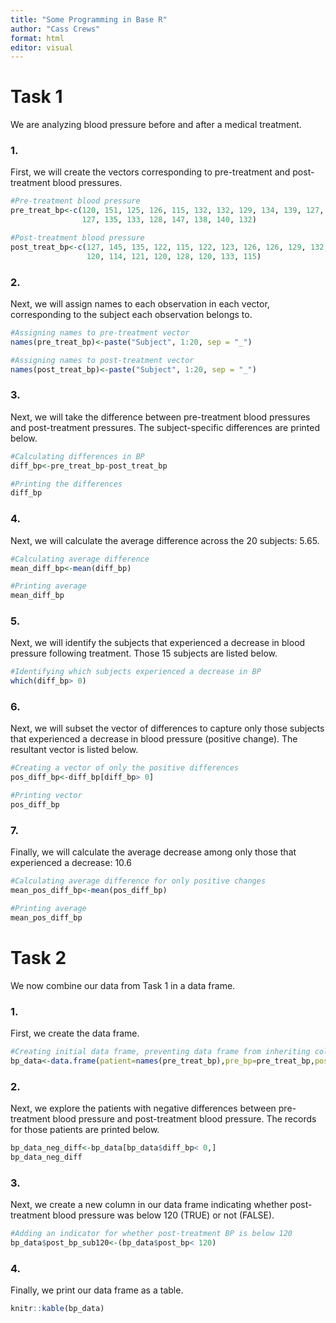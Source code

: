 ```yaml
---
title: "Some Programming in Base R"
author: "Cass Crews"
format: html
editor: visual
---
```


# Task 1

We are analyzing blood pressure before and after a medical treatment. 

### 1.

First, we will create the vectors corresponding to pre-treatment and post-treatment blood pressures. 

```r
#Pre-treatment blood pressure
pre_treat_bp<-c(120, 151, 125, 126, 115, 132, 132, 129, 134, 139, 127, 122, 
                127, 135, 133, 128, 147, 138, 140, 132)

#Post-treatment blood pressure
post_treat_bp<-c(127, 145, 135, 122, 115, 122, 123, 126, 126, 129, 132, 146, 
                 120, 114, 121, 120, 128, 120, 133, 115)
```


### 2.

Next, we will assign names to each observation in each vector, corresponding to the subject each observation belongs to. 

```r
#Assigning names to pre-treatment vector
names(pre_treat_bp)<-paste("Subject", 1:20, sep = "_")

#Assigning names to post-treatment vector
names(post_treat_bp)<-paste("Subject", 1:20, sep = "_")
```

### 3.

Next, we will take the difference between pre-treatment blood pressures and post-treatment pressures. The subject-specific differences are printed below. 

```r
#Calculating differences in BP
diff_bp<-pre_treat_bp-post_treat_bp

#Printing the differences
diff_bp
```

### 4. 

Next, we will calculate the average difference across the 20 subjects: 5.65.  

```r
#Calculating average difference
mean_diff_bp<-mean(diff_bp)

#Printing average
mean_diff_bp
```

### 5.

Next, we will identify the subjects that experienced a decrease in blood pressure following treatment. Those 15 subjects are listed below. 

```r
#Identifying which subjects experienced a decrease in BP
which(diff_bp> 0)
```

### 6.

Next, we will subset the vector of differences to capture only those subjects that experienced a decrease in blood pressure (positive change). The resultant vector is listed below. 

```r
#Creating a vector of only the positive differences
pos_diff_bp<-diff_bp[diff_bp> 0]

#Printing vector
pos_diff_bp
```

### 7. 

Finally, we will calculate the average decrease among only those that experienced a decrease: 10.6

```r
#Calculating average difference for only positive changes
mean_pos_diff_bp<-mean(pos_diff_bp)

#Printing average
mean_pos_diff_bp
```

# Task 2

We now combine our data from Task 1 in a data frame. 

### 1. 

First, we create the data frame.

```r
#Creating initial data frame, preventing data frame from inheriting column names from numeric vectors
bp_data<-data.frame(patient=names(pre_treat_bp),pre_bp=pre_treat_bp,post_bp=post_treat_bp,diff_bp=diff_bp,row.names=NULL)
```

### 2. 

Next, we explore the patients with negative differences between pre-treatment blood pressure and post-treatment blood pressure. The records for those patients are printed below. 

```r

bp_data_neg_diff<-bp_data[bp_data$diff_bp< 0,]
bp_data_neg_diff
```

### 3. 

Next, we create a new column in our data frame indicating whether post-treatment blood pressure was below 120 (TRUE) or not (FALSE).

```r
#Adding an indicator for whether post-treatment BP is below 120
bp_data$post_bp_sub120<-(bp_data$post_bp< 120)
```

### 4. 

Finally, we print our data frame as a table. 

```r
knitr::kable(bp_data)
```

